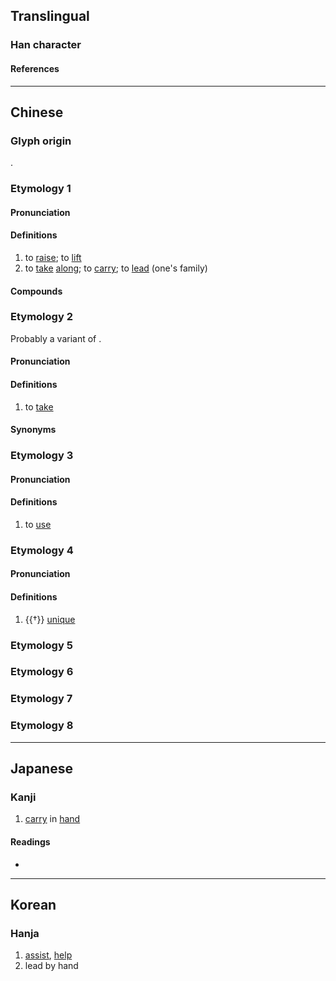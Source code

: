 {{character info}}
==Translingual==

===Han character===
{{Han char|rn=64|rad=手|as=06|sn=10|four=57502|canj=QHQ|ids=⿱㓞手}}

====References====
{{Han ref|kx=0429.220|dkj=12035|dj=0779.010|hdz=31863.010|uh=6308}}

----

==Chinese==

===Glyph origin===
{{Han etym}}
{{Han compound|㓞|手|ls=psc|c1=p|c2=s|t2=hand}}.

===Etymology 1===
{{zh-forms}}

====Pronunciation====
{{zh-pron
|m=qiè
|c=kit3,hit3
|mn=khiat
|mn-t=kiag4/kiêg4
|mc=y
|oc=y
|cat=v
}}
{{attn|zh|Min Nan hia̍t, khoe̍h, khoeh?}}

====Definitions====
{{zh-hanzi}}

# to [[raise]]; to [[lift]]
# to [[take]] [[along]]; to [[carry]]; to [[lead]] (one's family)

====Compounds====
{{zh-der|左挈右提|帶挈|左提右挈|挈瓶之知|挈領|拖男挈女|挈帶|挈挈|挈榼提壺|提挈|挈壺|攜雲挈雨|挈屐而歸|攜老挈幼|攜男挈女|挈眷|挈瓶小智|挈瓶|提綱挈領}}

===Etymology 2===
{{zh-forms|alt=提,摕,𢭪-Teochew}}
Probably a variant of {{zh-l|提|the̍h|to take}}.

====Pronunciation====
{{zh-pron
|mn=tw:khe̍h
|mn-t=kiêh8/kioh8
|mn-t_note=kiêh8 - Chaozhou; kioh8 - Shantou
|cat=v
}}

====Definitions====
{{zh-hanzi}}

# {{lb|zh|Taiwan Min Nan|Teochew}} to [[take]]
====Synonyms====
{{zh-dial|拿}}

===Etymology 3===

====Pronunciation====
{{zh-pron
|md=kĕk
|cat=v
}}

====Definitions====
{{zh-hanzi}}

# {{lb|zh|Min Dong}} to [[use]]



===Etymology 4===
{{zh-forms}}

====Pronunciation====
{{zh-pron
|m=jiá
|cat=a
}}

====Definitions====
{{zh-hanzi}}

# {{†}} [[unique]]

===Etymology 5===
{{zh-see|契|v}}

===Etymology 6===
{{zh-see|𦸉|v}}

===Etymology 7===
{{zh-see|觢|v}}

===Etymology 8===
{{zh-see|𤲍|v}}

----

==Japanese==

===Kanji===
{{ja-kanji|grade=|rs=手06}}

# [[carry]] in [[hand]]

====Readings====
* {{ja-readings|on=[[けつ]] (ketsu), [[けい]] (kei)|kun=[[ひっさげる]] (hissageru)}}

----

==Korean==

===Hanja===
{{ko-hanja|hangeul=[[설]], [[계]]|eumhun=|rv=seol, gye|mr=sŏl, kye|y=sel, kyey}}

# [[assist]], [[help]]
# lead by hand